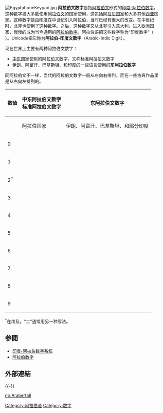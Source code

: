 {{Distinguish|西方阿拉伯数字|阿拉伯字母数字}}
[[File:EgyptphoneKeypad.jpg|thumb]]
{{Table Numeral Systems}}
'''阿拉伯文数字'''是指[[阿拉伯文|阿拉伯文]]形式的[[印度-阿拉伯数字系统|印度-阿拉伯数字]]。这种数字被大多数使用[[阿拉伯文|阿拉伯文]]的国家使用，这包括[[阿拉伯国家|阿拉伯国家]]和大多其他[[西亚|西亚]]国家。这种数字是由印度在中世纪引入阿拉伯，当时已经有很大的改变。在中世纪时，北非也使用了这种数字。之后，这种数字又从北非引入意大利，进入欧洲国家，慢慢的成为当今通用的[[阿拉伯数字|阿拉伯数字]]。阿拉伯语把这些数字称为“印度数字”（{{rtl-lang|ar|أرقام هندية}} ''{{transl|ar|arqām hindiyyah}}''）。Unicode把它称为'''阿拉伯-印度文数字'''（Arabic-Indic Digit）。

现在世界上主要有两种阿拉伯文数字：
* [[中东|中东]]国家使用的阿拉伯文数字，又称标准阿拉伯文数字
* 伊朗、阿富汗、巴基斯坦、和印度的一些语言使用的'''东阿拉伯数字'''

同阿拉伯文不一样，当代的阿拉伯文数字一般从左向右排列。而在一些古典作品里是从右向左排列的。

{| class="wikitable" style="text-align:center;"
|-
! 数值 || 中东阿拉伯文数字<br/>标准阿拉伯文数字  || 东阿拉伯文数字
|-
!        || 阿拉伯国家 || 伊朗、阿富汗、巴基斯坦、和部分印度
|-
| 0
| <font size=+2>{{rtl-lang|ar|٠}}</font>
| <font size=+2>{{rtl-lang|ar|۰}}</font>
|-
| 1
| <font size=+2>{{rtl-lang|ar|١}}</font>
| <font size=+2>{{rtl-lang|ar|۱}}</font>
|-
| 2<sup>*</sup>
| <font size=+2>{{rtl-lang|ar|٢}}</font>
| <font size=+2>{{rtl-lang|ar|۲}}</font>
|-
| 3
| <font size=+2>{{rtl-lang|ar|٣}}</font>
| <font size=+2>{{rtl-lang|ar|۳}}</font>
|-
| 4
| <font size=+2>{{rtl-lang|ar|٤}}</font>
| <font size=+2>{{rtl-lang|ar|۴}}</font>
|-
| 5
| <font size=+2>{{rtl-lang|ar|٥}}</font>
| <font size=+2>{{rtl-lang|ar|۵}}</font>
|-
| 6
| <font size=+2>{{rtl-lang|ar|٦}}</font>
| <font size=+2>{{rtl-lang|ar|۶}}</font>
|-
| 7
| <font size=+2>{{rtl-lang|ar|٧}}</font>
| <font size=+2>{{rtl-lang|ar|۷}}</font>
|-
| 8
| <font size=+2>{{rtl-lang|ar|٨}}</font>
| <font size=+2>{{rtl-lang|ar|۸}}</font>
|-
| 9
| <font size=+2>{{rtl-lang|ar|٩}}</font>
| <font size=+2>{{rtl-lang|ar|۹}}</font>
|}<sup>*</sup>在埃及，“二”通常用另一种写法。

==参閲==
* [[印度-阿拉伯数字系统|印度-阿拉伯数字系统]]
* [[阿拉伯数字|阿拉伯数字]]

==外部連結==
{{Commons|Category:Clocks with Eastern Arabic numerals}}
{{-}}
{{阿拉伯语言|state=collapsed}}

[[Category:阿拉伯语|Category:阿拉伯语]]
[[Category:数字|Category:数字]]

[[no:Arabertall|no:Arabertall]]